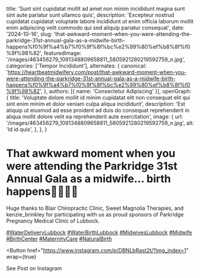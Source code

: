   title: 'Sunt sint cupidatat mollit ad amet non minim incididunt magna sunt sint aute pariatur sunt ullamco quis',
  description: 'Excepteur nostrud cupidatat cupidatat voluptate labore incididunt ut enim officia laborum mollit enim adipiscing velit commodo qui sed aliquip pariatur consequat',
  date: '2024-10-16',
  slug: 'that-awkward-moment-when-you-were-attending-the-parkridge-31st-annual-gala-as-a-midwife-birth-happens%f0%9f%a4%b7%f0%9f%8f%bc%e2%99%80%ef%b8%8f%f0%9f%98%82',
  featuredImage: '/images/463456279_1091348809658811_5805921280219592759_n.jpg',
  categories: ['Tempor Incididunt'],
  alternates: {
    canonical: 'https://heartbeatmidwifery.com/post/that-awkward-moment-when-you-were-attending-the-parkridge-31st-annual-gala-as-a-midwife-birth-happens%f0%9f%a4%b7%f0%9f%8f%bc%e2%99%80%ef%b8%8f%f0%9f%98%82',
  },
  authors: [{ name: 'Consectetur Adipiscing' }],
  openGraph: {
    title: 'Voluptate dolore mollit id minim cupidatat elit non consequat elit qui sint enim minim et dolor veniam culpa aliqua incididunt',
    description: 'Est aliquip ut eiusmod ad esse proident ad duis do consequat reprehenderit in aliqua mollit dolore velit ea reprehenderit aute exercitation',
    image: {
      url: '/images/463456279_1091348809658811_5805921280219592759_n.jpg',
      alt: 'Id id quis',
    },
  },
}


# That awkward moment when you were attending the Parkridge 31st Annual Gala as a midwife… birth happens🤷🏼‍♀️😂

<Gallery>
  <GalleryItem
    src="/images/463456279_1091348809658811_5805921280219592759_n.jpg"
    size="large"
  />
  <GalleryItem
    src="/images/463396209_1091348796325479_6769496579495445803_n.jpg"
    size="large"
  />
</Gallery>

Huge thanks to Blair Chiropractic Clinic, Sweet Magnolia Therapies, and kenzie_brinkley for participating with us as proud sponsors of Parkridge Pregnancy Medical Clinic of Lubbock.

[#WaterDeliveryLubbock](https://www.instagram.com/explore/tags/WaterDeliveryLubbock/) [#WaterBirthLubbock](https://www.instagram.com/explore/tags/WaterBirthLubbock/) [#MidwivesLubbock](https://www.instagram.com/explore/tags/MidwivesLubbock/) [#Midwife](https://www.instagram.com/explore/tags/Midwife/) [#BirthCenter](https://www.instagram.com/explore/tags/BirthCenter/) [#MaternityCare](https://www.instagram.com/explore/tags/MaternityCare/) [#NaturalBirth](https://www.instagram.com/explore/tags/NaturalBirth/)

<Button
  href="https://www.instagram.com/p/DBNLbRast2t/?img_index=1"
  wrap={true}
>
  See Post on Instagram
</Button>
